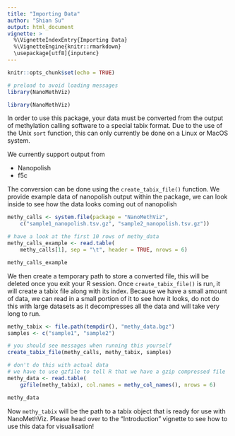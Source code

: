 ```yaml
---
title: "Importing Data"
author: "Shian Su"
output: html_document
vignette: >
  %\VignetteIndexEntry{Importing Data}
  %\VignetteEngine{knitr::rmarkdown}
  \usepackage[utf8]{inputenc}
---
```


```r
knitr::opts_chunk$set(echo = TRUE)

# preload to avoid loading messages
library(NanoMethViz)
```

```r
library(NanoMethViz)
```

In order to use this package, your data must be converted from the output of
methylation calling software to a special tabix format. Due to the use of the
Unix `sort` function, this can only currently be done on a Linux or MacOS
system.

We currently support output from

* Nanopolish
* f5c

The conversion can be done using the `create_tabix_file()` function. We provide
example data of nanopolish output within the package, we can look inside to see
how the data looks coming out of nanopolish

```r
methy_calls <- system.file(package = "NanoMethViz",
    c("sample1_nanopolish.tsv.gz", "sample2_nanopolish.tsv.gz"))

# have a look at the first 10 rows of methy_data
methy_calls_example <- read.table(
    methy_calls[1], sep = "\t", header = TRUE, nrows = 6)

methy_calls_example
```

We then create a temporary path to store a converted file, this will be deleted
once you exit your R session. Once `create_tabix_file()` is run, it will create
a tabix file along with its index. Because we have a small amount of data, we
can read in a small portion of it to see how it looks, do not do this with large
datasets as it decompresses all the data and will take very long to run.

```r
methy_tabix <- file.path(tempdir(), "methy_data.bgz")
samples <- c("sample1", "sample2")

# you should see messages when running this yourself
create_tabix_file(methy_calls, methy_tabix, samples)

# don't do this with actual data
# we have to use gzfile to tell R that we have a gzip compressed file
methy_data <- read.table(
    gzfile(methy_tabix), col.names = methy_col_names(), nrows = 6)

methy_data
```

Now `methy_tabix` will be the path to a tabix object that is ready for use with
NanoMethViz. Please head over to the "Introduction" vignette to see how to use
this data for visualisation!
